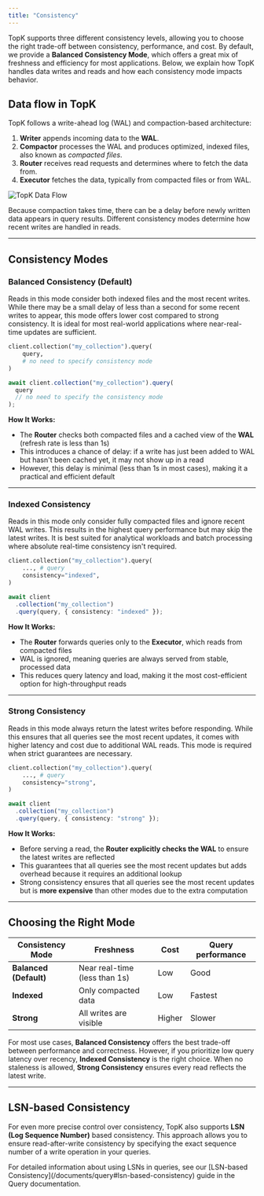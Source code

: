 ```yaml
---
title: "Consistency"
---
```


TopK supports three different consistency levels, allowing you to choose the right trade-off between consistency, performance, and cost. By default, we provide a **Balanced Consistency Mode**, which offers a great mix of freshness and efficiency for most applications. Below, we explain how TopK handles data writes and reads and how each consistency mode impacts behavior.

## Data flow in TopK

TopK follows a write-ahead log (WAL) and compaction-based architecture:

1. **Writer** appends incoming data to the **WAL**.
2. **Compactor** processes the WAL and produces optimized, indexed files, also known as *compacted files*.
3. **Router** receives read requests and determines where to fetch the data from.
4. **Executor** fetches the data, typically from compacted files or from WAL.

<img src="/topk-data-flow.svg" alt="TopK Data Flow" className="dark:invert" />

Because compaction takes time, there can be a delay before newly written data appears in query results. Different consistency modes determine how recent writes are handled in reads.

---

## Consistency Modes

### **Balanced Consistency (Default)**

Reads in this mode consider both indexed files and the most recent writes. While there may be a small delay of less than a second for some recent writes to appear, this mode offers lower cost compared to strong consistency. It is ideal for most real-world applications where near-real-time updates are sufficient.

<CodeGroup>

```python Python
client.collection("my_collection").query(
    query,
    # no need to specify consistency mode
)
```


```typescript Javascript
await client.collection("my_collection").query(
  query
  // no need to specify the consistency mode
);
```

</CodeGroup>

**How It Works:**

- The **Router** checks both compacted files and a cached view of the **WAL** (refresh rate is less than 1s)
- This introduces a chance of delay: if a write has just been added to WAL but hasn't been cached yet, it may not show up in a read
- However, this delay is minimal (less than 1s in most cases), making it a practical and efficient default

---

### **Indexed Consistency**

Reads in this mode only consider fully compacted files and ignore recent WAL writes. This results in the highest query performance but may skip the latest writes. It is best suited for analytical workloads and batch processing where absolute real-time consistency isn't required.

<CodeGroup>

```python Python
client.collection("my_collection").query(
    ..., # query
    consistency="indexed",
)
```


```typescript Javascript
await client
  .collection("my_collection")
  .query(query, { consistency: "indexed" });
```

</CodeGroup>

**How It Works:**

- The **Router** forwards queries only to the **Executor**, which reads from compacted files
- WAL is ignored, meaning queries are always served from stable, processed data
- This reduces query latency and load, making it the most cost-efficient option for high-throughput reads

---

### **Strong Consistency**

Reads in this mode always return the latest writes before responding. While this ensures that all queries see the most recent updates, it comes with higher latency and cost due to additional WAL reads. This mode is required when strict guarantees are necessary.

<CodeGroup>

```python Python
client.collection("my_collection").query(
    ..., # query
    consistency="strong",
)
```


```typescript Javascript
await client
  .collection("my_collection")
  .query(query, { consistency: "strong" });
```

</CodeGroup>

**How It Works:**

- Before serving a read, the **Router explicitly checks the WAL** to ensure the latest writes are reflected
- This guarantees that all queries see the most recent updates but adds overhead because it requires an additional lookup
- Strong consistency ensures that all queries see the most recent updates but is **more expensive** than other modes due to the extra computation

---

## Choosing the Right Mode

| Consistency Mode       | Freshness                     | Cost   | Query performance |
| ---------------------- | ----------------------------- | ------ | ----------------- |
| **Balanced (Default)** | Near real-time (less than 1s) | Low    | Good              |
| **Indexed**            | Only compacted data           | Low    | Fastest           |
| **Strong**             | All writes are visible        | Higher | Slower            |

For most use cases, **Balanced Consistency** offers the best trade-off between performance and correctness. However, if you prioritize low query latency over recency, **Indexed Consistency** is the right choice. When no staleness is allowed, **Strong Consistency** ensures every read reflects the latest write.

---

## LSN-based Consistency

For even more precise control over consistency, TopK also supports **LSN (Log Sequence Number)** based consistency. This approach allows you to ensure read-after-write consistency by specifying the exact sequence number of a write operation in your queries.

<Info>
  For detailed information about using LSNs in queries, see our [LSN-based Consistency](/documents/query#lsn-based-consistency) guide in the Query documentation.
</Info>
